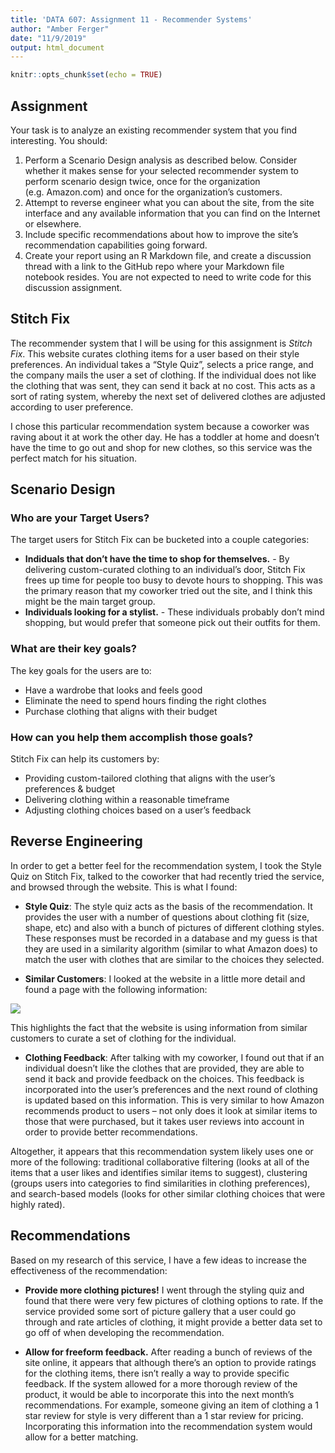---
title: 'DATA 607: Assignment 11 - Recommender Systems'
author: "Amber Ferger"
date: "11/9/2019"
output: html_document
---

```{r setup, include=FALSE}
knitr::opts_chunk$set(echo = TRUE)
```

## Assignment
Your task is to analyze an existing recommender system that you find interesting.  You should:

1. Perform a Scenario Design analysis as described below.  Consider whether it makes sense for your selected recommender system to perform scenario design twice, once for the organization (e.g. Amazon.com) and once for the organization's customers.
2. Attempt to reverse engineer what you can about the site, from the site interface and any available information that you can find on the Internet or elsewhere.
3. Include specific recommendations about how to improve the site's recommendation capabilities going forward. 
4. Create your report using an R Markdown file, and create a discussion thread with a link to the GitHub repo where your Markdown file notebook resides.  You are not expected to need to write code for this discussion assignment.


## Stitch Fix
The recommender system that I will be using for this assignment is *Stitch Fix*. This website curates clothing items for a user based on their style preferences. An individual takes a "Style Quiz", selects a price range, and the company mails the user a set of clothing. If the individual does not like the clothing that was sent, they can send it back at no cost. This acts as a sort of rating system, whereby the next set of delivered clothes are adjusted according to user preference. 

I chose this particular recommendation system because a coworker was raving about it at work the other day. He has a toddler at home and doesn't have the time to go out and shop for new clothes, so this service was the perfect match for his situation.



## Scenario Design
### **Who are your Target Users?**
The target users for Stitch Fix can be bucketed into a couple categories:

- **Indiduals that don't have the time to shop for themselves.** - By delivering custom-curated clothing to an individual's door, Stitch Fix frees up time for people too busy to devote hours to shopping. This was the primary reason that my coworker tried out the site, and I think this might be the main target group.
- **Individuals looking for a stylist.** - These individuals probably don't mind shopping, but would prefer that someone pick out their outfits for them. 



### **What are their key goals?**
The key goals for the users are to:

- Have a wardrobe that looks and feels good
- Eliminate the need to spend hours finding the right clothes
- Purchase clothing that aligns with their budget



### **How can you help them accomplish those goals?**
Stitch Fix can help its customers by:

- Providing custom-tailored clothing that aligns with the user's preferences & budget
- Delivering clothing within a reasonable timeframe
- Adjusting clothing choices based on a user's feedback



## Reverse Engineering
In order to get a better feel for the recommendation system, I took the Style Quiz on Stitch Fix, talked to the coworker that had recently tried the service, and browsed through the website. This is what I found:

- **Style Quiz**: The style quiz acts as the basis of the recommendation. It provides the user with a number of questions about clothing fit (size, shape, etc) and also with a bunch of pictures of different clothing styles. These responses must be recorded in a database and my guess is that they are used in a similarity algorithm (similar to what Amazon does) to match the user with clothes that are similar to the choices they selected.

- **Similar Customers**: I looked at the website in a little more detail and found a page with the following information:

![](pic.PNG)

This highlights the fact that the website is using information from similar customers to curate a set of clothing for the individual. 

- **Clothing Feedback**: After talking with my coworker, I found out that if an individual doesn't like the clothes that are provided, they are able to send it back and provide feedback on the choices. This feedback is incorporated into the user's preferences and the next round of clothing is updated based on this information. This is very similar to how Amazon recommends product to users -- not only does it look at similar items to those that were purchased, but it takes user reviews into account in order to provide better recommendations. 

Altogether, it appears that this recommendation system likely uses one or more of the following: traditional collaborative filtering (looks at all of the items that a user likes and identifies similar items to suggest), clustering (groups users into categories to find similarities in clothing preferences), and search-based models (looks for other similar clothing choices that were highly rated).


## Recommendations
Based on my research of this service, I have a few ideas to increase the effectiveness of the recommendation: 

- **Provide more clothing pictures!** I went through the styling quiz and found that there were very few pictures of clothing options to rate. If the service provided some sort of picture gallery that a user could go through and rate articles of clothing, it might provide a better data set to go off of when developing the recommendation. 

- **Allow for freeform feedback.** After reading a bunch of reviews of the site online, it appears that although there's an option to provide ratings for the clothing items, there isn't really a way to provide specific feedback. If the system allowed for a more thorough review of the product, it would be able to incorporate this into the next month's recommendations. For example, someone giving an item of clothing a 1 star review for style is very different than a 1 star review for pricing. Incorporating this information into the recommendation system would allow for a better matching. 




